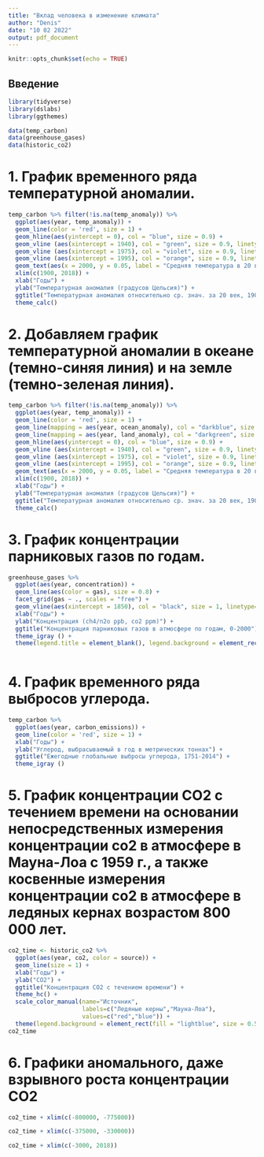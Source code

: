```yaml
---
title: "Вклад человека в изменение климата"
author: "Denis"
date: "10 02 2022"
output: pdf_document
---
```

  
```r
knitr::opts_chunk$set(echo = TRUE)
```

## Введение


  
```r
library(tidyverse)
library(dslabs)
library(ggthemes)
```

  
```r
data(temp_carbon)
data(greenhouse_gases)
data(historic_co2)
```

# 1. График временного ряда температурной аномалии.


```r
temp_carbon %>% filter(!is.na(temp_anomaly)) %>%
  ggplot(aes(year, temp_anomaly)) + 
  geom_line(color = 'red', size = 1) +
  geom_hline(aes(yintercept = 0), col = "blue", size = 0.9) + 
  geom_vline (aes(xintercept = 1940), col = "green", size = 0.9, linetype=2) +
  geom_vline (aes(xintercept = 1975), col = "violet", size = 0.9, linetype=2) +
  geom_vline (aes(xintercept = 1995), col = "orange", size = 0.9, linetype=2) +
  geom_text(aes(x = 2000, y = 0.05, label = "Cредняя температура в 20 веке"), col = "blue") +
  xlim(c(1900, 2018)) +
  xlab("Годы") +
  ylab("Температурная аномалия (градусов Цельсия)") +
  ggtitle("Температурная аномалия относительно ср. знач. за 20 век, 1900-2018") +
  theme_calc()
```

# 2. Добавляем график температурной аномалии в океане (темно-синяя линия) и на земле (темно-зеленая линия).


```r
temp_carbon %>% filter(!is.na(temp_anomaly)) %>%
  ggplot(aes(year, temp_anomaly)) + 
  geom_line(color = 'red', size = 1) +
  geom_line(mapping = aes(year, ocean_anomaly), col = "darkblue", size = 1) + 
  geom_line(mapping = aes(year, land_anomaly), col = "darkgreen", size = 1) +
  geom_hline(aes(yintercept = 0), col = "blue", size = 0.9) + 
  geom_vline (aes(xintercept = 1940), col = "green", size = 0.9, linetype=2) +
  geom_vline (aes(xintercept = 1975), col = "violet", size = 0.9, linetype=2) +
  geom_vline (aes(xintercept = 1995), col = "orange", size = 0.9, linetype=2) +
  geom_text(aes(x = 2000, y = 0.05, label = "Cредняя температура в 20 веке"), col = "blue") +
  xlim(c(1900, 2018)) +
  xlab("Годы") +
  ylab("Температурная аномалия (градусов Цельсия)") +
  ggtitle("Температурная аномалия относительно ср. знач. за 20 век, 1900-2018") +
  theme_calc()
```

# 3. График концентрации парниковых газов по годам. 

```r
greenhouse_gases %>%
  ggplot(aes(year, concentration)) +
  geom_line(aes(color = gas), size = 0.8) +
  facet_grid(gas ~ ., scales = "free") +
  geom_vline(aes(xintercept = 1850), col = "black", size = 1, linetype=5) +
  xlab("Годы") +
  ylab("Концентрация (ch4/n2o ppb, co2 ppm)") +
  ggtitle("Концентрация парниковых газов в атмосфере по годам, 0-2000") +
  theme_igray () +
  theme(legend.title = element_blank(), legend.background = element_rect(fill = "lightblue", 
                                                                         size = 0.5, linetype = "solid", colour = "black"))
```

# 4. График временного ряда выбросов углерода. 


```r
temp_carbon %>% 
  ggplot(aes(year, carbon_emissions)) + 
  geom_line(color = 'red', size = 1) +
  xlab("Годы") +
  ylab("Углерод, выбрасываемый в год в метрических тоннах") +
  ggtitle("Ежегодные глобальные выбросы углерода, 1751-2014") +
  theme_igray ()
```

# 5. График концентрации СО2 с течением времени на основании непосредственных измерения концентрации co2 в атмосфере в Мауна-Лоа с 1959 г., а также косвенные измерения концентрации co2 в атмосфере в ледяных кернах возрастом 800 000 лет.


```r
co2_time <- historic_co2 %>% 
  ggplot(aes(year, co2, color = source)) +  
  geom_line(size = 1) +
  xlab("Годы") +
  ylab("CO2") +
  ggtitle("Концентрация СО2 с течением времени") +
  theme_hc() +
  scale_color_manual(name="Источник",
                     labels=c("Ледяные керны","Мауна-Лоа"),
                     values=c("red","blue")) + 
  theme(legend.background = element_rect(fill = "lightblue", size = 0.5, linetype = "solid", colour = "black"))
co2_time
```

# 6. Графики аномального, даже взрывного роста концентрации CO2 

```r
co2_time + xlim(c(-800000, -775000))
```



```r
co2_time + xlim(c(-375000, -330000))
```



```r
co2_time + xlim(c(-3000, 2018))
```
